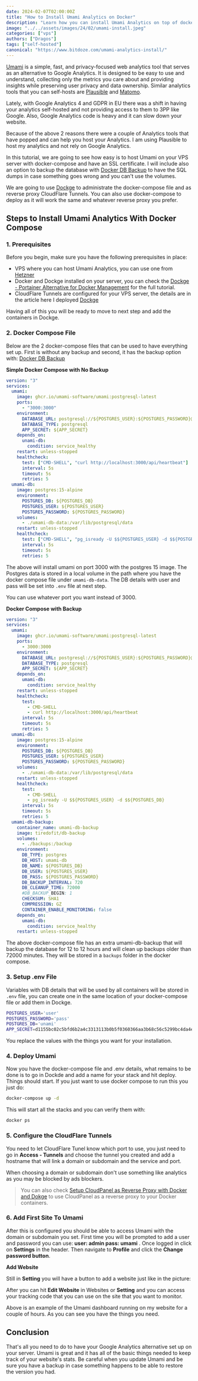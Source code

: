 ```yaml
---
date: 2024-02-07T02:00:00Z
title: "How to Install Umami Analytics on Docker"
description: "Learn how you can install Umami Analytics on top of docker-compose and get control of your analytics"
image: "../../assets/images/24/02/umami-install.jpeg"
categories: ["vps"]
authors: ["Dragos"]
tags: ["self-hosted"]
canonical: "https://www.bitdoze.com/umami-analytics-install/"
---
```



[Umami](https://umami.is/) is a simple, fast, and privacy-focused web analytics tool that serves as an alternative to Google Analytics. It is designed to be easy to use and understand, collecting only the metrics you care about and providing insights while preserving user privacy and data ownership. Similar analytics tools that you can self-hosts are [Plausible](https://www.bitdoze.com/plausible-tool/) and [Matomo](https://matomo.org/).

Lately, with Google Analytics 4 and GDPR in EU there was a shift in having your analytics self-hosted and not providing access to them to 3PP like Google. Also, Google Analytics code is heavy and it can slow down your website.

Because of the above 2 reasons there were a couple of Analytics tools that have popped and can help you host your Analytics. I am using Plausible to host my analytics and not rely on Google Analytics.

In this tutorial, we are going to see how easy is to host Umami on your VPS server with docker-compose and have an SSL certificate. I will include also an option to backup the database with [Docker DB Backup](https://github.com/tiredofit/docker-db-backup) to have the SQL dumps in case something goes wrong and you can't use the volumes.

We are going to use [Dockge](https://www.bitdoze.com/dockge-install/) to administrate the docker-compose file and as reverse proxy CloudFlare Tunnels. You can also use docker-compose to deploy as it will work the same and whatever reverse proxy you prefer.

## Steps to Install Umami Analytics With Docker Compose

<YouTubeEmbed
  url="https://www.youtube.com/embed/dWrgbxwIo8M"
  label="Umami Analytics install on docker"
/>

### 1. Prerequisites

Before you begin, make sure you have the following prerequisites in place:

- VPS where you can host Umami Analytics, you can use one from [Hetzner](https://go.bitdoze.com/hetzner)
- Docker and Dockge installed on your server, you can check the [Dockge - Portainer Alternative for Docker Management](https://www.bitdoze.com/dockge-install/) for the full tutorial.
- CloudFlare Tunnels are configured for your VPS server, the details are in the article here I deployed [Dockge](https://www.bitdoze.com/dockge-install/)

Having all of this you will be ready to move to next step and add the containers in Dockge.

### 2. Docker Compose File

Below are the 2 docker-compose files that can be used to have everything set up. First is without any backup and second, it has the backup option with: [Docker DB Backup](https://github.com/tiredofit/docker-db-backup)

**Simple Docker Compose with No Backup**

```yaml
version: "3"
services:
  umami:
    image: ghcr.io/umami-software/umami:postgresql-latest
    ports:
      - "3000:3000"
    environment:
      DATABASE_URL: postgresql://${POSTGRES_USER}:${POSTGRES_PASSWORD}@umami-db:5432/${POSTGRES_DB}
      DATABASE_TYPE: postgresql
      APP_SECRET: ${APP_SECRET}
    depends_on:
      unami-db:
        condition: service_healthy
    restart: unless-stopped
    healthcheck:
      test: ["CMD-SHELL", "curl http://localhost:3000/api/heartbeat"]
      interval: 5s
      timeout: 5s
      retries: 5
  umami-db:
    image: postgres:15-alpine
    environment:
      POSTGRES_DB: ${POSTGRES_DB}
      POSTGRES_USER: ${POSTGRES_USER}
      POSTGRES_PASSWORD: ${POSTGRES_PASSWORD}
    volumes:
      - ./umami-db-data:/var/lib/postgresql/data
    restart: unless-stopped
    healthcheck:
      test: ["CMD-SHELL", "pg_isready -U $${POSTGRES_USER} -d $${POSTGRES_DB}"]
      interval: 5s
      timeout: 5s
      retries: 5
```

The above will install umami on port 3000 with the postgres 15 image. The Postgres data is stored in a local volume in the path where you have the docker compose file under `umami-db-data`. The DB details with user and pass will be set into `.env` file at next step.

You can use whatever port you want instead of 3000.

**Docker Compose with Backup**

```yaml
version: "3"
services:
  umami:
    image: ghcr.io/umami-software/umami:postgresql-latest
    ports:
      - 3000:3000
    environment:
      DATABASE_URL: postgresql://${POSTGRES_USER}:${POSTGRES_PASSWORD}@umami-db:5432/${POSTGRES_DB}
      DATABASE_TYPE: postgresql
      APP_SECRET: ${APP_SECRET}
    depends_on:
      umami-db:
        condition: service_healthy
    restart: unless-stopped
    healthcheck:
      test:
        - CMD-SHELL
        - curl http://localhost:3000/api/heartbeat
      interval: 5s
      timeout: 5s
      retries: 5
  umami-db:
    image: postgres:15-alpine
    environment:
      POSTGRES_DB: ${POSTGRES_DB}
      POSTGRES_USER: ${POSTGRES_USER}
      POSTGRES_PASSWORD: ${POSTGRES_PASSWORD}
    volumes:
      - ./umami-db-data:/var/lib/postgresql/data
    restart: unless-stopped
    healthcheck:
      test:
        - CMD-SHELL
        - pg_isready -U $${POSTGRES_USER} -d $${POSTGRES_DB}
      interval: 5s
      timeout: 5s
      retries: 5
  umami-db-backup:
    container_name: umami-db-backup
    image: tiredofit/db-backup
    volumes:
      - ./backups:/backup
    environment:
      DB_TYPE: postgres
      DB_HOST: umami-db
      DB_NAME: ${POSTGRES_DB}
      DB_USER: ${POSTGRES_USER}
      DB_PASS: ${POSTGRES_PASSWORD}
      DB_BACKUP_INTERVAL: 720
      DB_CLEANUP_TIME: 72000
      #DB_BACKUP_BEGIN: 1
      CHECKSUM: SHA1
      COMPRESSION: GZ
      CONTAINER_ENABLE_MONITORING: false
    depends_on:
      umami-db:
        condition: service_healthy
    restart: unless-stopped
```

The above docker-compose file has an extra umami-db-backup that will backup the database for 12 to 12 hours and will clean up backups older than 72000 minutes.
They will be stored in a `backups` folder in the docker compose.

### 3. Setup .env File

Variables with DB details that will be used by all containers will be stored in `.env` file, you can create one in the same location of your docker-compose file or add them in Dockge.

```sh
POSTGRES_USER='user'
POSTGRES_PASSWORD='pass'
POSTGRES_DB='unami'
APP_SECRET=d1155bc02c5bfd6b2a4c3313113b0b5f0360366aa3b68c56c5299bc4da4efdf8
```

You replace the values with the things you want for your installation.

### 4. Deploy Umami

Now you have the docker-compose file and .env details, what remains to be done is to go in Dockde and add a name for your stack and hit deploy. Things should start.
If you just want to use docker compose to run this you just do:

```sh
docker-compose up -d
```

This will start all the stacks and you can verify them with:

```sh
docker ps
```

### 5. Configure the CloudFlare Tunnels

You need to let CloudFlare Tunel know which port to use, you just need to go in **Access - Tunnels** and choose the tunnel you created and add a hostname that will link a domain or subdomain and the service and port.

When choosing a domain or subdomain don't use something like analytics as you may be blocked by ads blockers.

<Picture
  src={imag1}
  alt="Cloudflare Tunnel setup"
/>

> You can also check [Setup CloudPanel as Reverse Proxy with Docker and Dokge](https://www.bitdoze.com/cloudpanel-setup-dockge/) to use CloudPanel as a reverse proxy to your Docker containers.

### 6. Add First Site To Umami

After this is configured you should be able to access Umami with the domain or subdomain you set. First time you will be prompted to add a user and password you can use: **user: admin pass: umami** . Once logged in click on **Settings** in the header. Then navigate to **Profile** and click the **Change password button**.

**Add Website**

Still in **Setting** you will have a button to add a website just like in the picture:

<Picture
  src={imag2}
  alt="Umami Add Website"
/>

After you can hit **Edit Website** in Websites or **Setting** and you can access your tracking code that you can use on the site that you want to monitor.

<Picture
  src={imag3}
  alt="Umami Dashboard"
/>

Above is an example of the Umami dashboard running on my website for a couple of hours. As you can see you have the things you need.

## Conclusion

That's all you need to do to have your Google Analytics alternative set up on your server. Umami is great and it has all of the basic things needed to keep track of your website's stats. Be careful when you update Umami and be sure you have a backup in case something happens to be able to restore the version you had.
